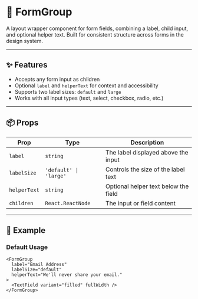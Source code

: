 
<Meta title="ATOMS/FormGroup" component={FormGroup} />

# 🧾 FormGroup

A layout wrapper component for form fields, combining a label, child input, and optional helper text. Built for consistent structure across forms in the design system.

---

## ✨ Features

- Accepts any form input as children
- Optional `label` and `helperText` for context and accessibility
- Supports two label sizes: `default` and `large`
- Works with all input types (text, select, checkbox, radio, etc.)

---

## 📦 Props

| Prop        | Type                     | Description                          |
|-------------|--------------------------|--------------------------------------|
| `label`     | `string`                 | The label displayed above the input  |
| `labelSize` | `'default' \| 'large'`   | Controls the size of the label text  |
| `helperText`| `string`                 | Optional helper text below the field |
| `children`  | `React.ReactNode`        | The input or field content           |

---

## 🧪 Example

### Default Usage

```tsx
<FormGroup
  label="Email Address"
  labelSize="default"
  helperText="We'll never share your email."
>
  <TextField variant="filled" fullWidth />
</FormGroup>

